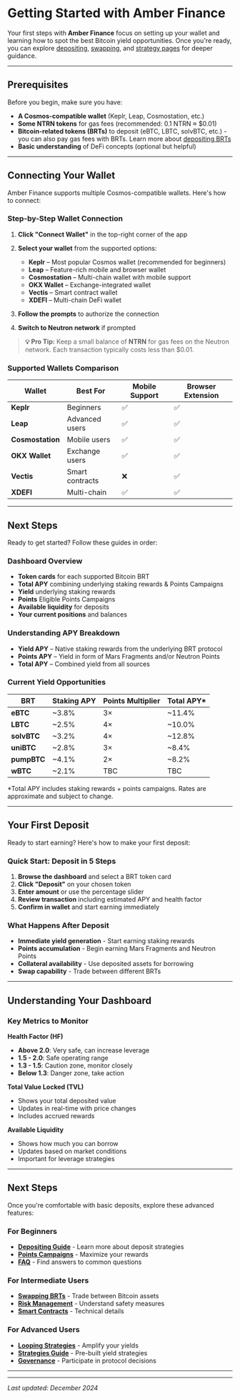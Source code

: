 # Getting Started with Amber Finance

Your first steps with **Amber Finance** focus on setting up your wallet and learning how to spot the best Bitcoin yield opportunities. Once you're ready, you can explore [depositing](/user-guide/depositing), [swapping](/user-guide/swaps), and [strategy pages](/user-guide/looping) for deeper guidance.

---

## Prerequisites

Before you begin, make sure you have:

- **A Cosmos-compatible wallet** (Keplr, Leap, Cosmostation, etc.)
- **Some NTRN tokens** for gas fees (recommended: 0.1 NTRN ≈ $0.01)
- **Bitcoin-related tokens (BRTs)** to deposit (eBTC, LBTC, solvBTC, etc.) - you can also pay gas fees with BRTs. Learn more about [depositing BRTs](/user-guide/depositing)
- **Basic understanding** of DeFi concepts (optional but helpful)

---

## Connecting Your Wallet

Amber Finance supports multiple Cosmos-compatible wallets. Here's how to connect:

### Step-by-Step Wallet Connection

1. **Click "Connect Wallet"** in the top-right corner of the app
2. **Select your wallet** from the supported options:

   * **Keplr** – Most popular Cosmos wallet (recommended for beginners)
   * **Leap** – Feature-rich mobile and browser wallet
   * **Cosmostation** – Multi-chain wallet with mobile support
   * **OKX Wallet** – Exchange-integrated wallet
   * **Vectis** – Smart contract wallet
   * **XDEFI** – Multi-chain DeFi wallet

3. **Follow the prompts** to authorize the connection
4. **Switch to Neutron network** if prompted

> **💡 Pro Tip:** Keep a small balance of **NTRN** for gas fees on the Neutron network. Each transaction typically costs less than $0.01.

### Supported Wallets Comparison

| Wallet | Best For | Mobile Support | Browser Extension |
|--------|----------|----------------|-------------------|
| **Keplr** | Beginners | ✅ | ✅ |
| **Leap** | Advanced users | ✅ | ✅ |
| **Cosmostation** | Mobile users | ✅ | ✅ |
| **OKX Wallet** | Exchange users | ✅ | ✅ |
| **Vectis** | Smart contracts | ❌ | ✅ |
| **XDEFI** | Multi-chain | ✅ | ✅ |

---

## Next Steps

Ready to get started? Follow these guides in order:

### Dashboard Overview

* **Token cards** for each supported Bitcoin BRT
* **Total APY** combining underlying staking rewards & Points Campaigns
* **Yield** underlying staking rewards
* **Points** Eligible Points Campaigns 
* **Available liquidity** for deposits
* **Your current positions** and balances

### Understanding APY Breakdown

* **Yield APY** – Native staking rewards from the underlying BRT protocol
* **Points APY** – Yield in form of Mars Fragments and/or Neutron Points
* **Total APY** – Combined yield from all sources

### Current Yield Opportunities

| BRT | Staking APY | Points Multiplier | Total APY* |
|-----|-------------|-------------------|------------|
| **eBTC** | ~3.8% | 3× | ~11.4% |
| **LBTC** | ~2.5% | 4× | ~10.0% |
| **solvBTC** | ~3.2% | 4× | ~12.8% |
| **uniBTC** | ~2.8% | 3× | ~8.4% |
| **pumpBTC** | ~4.1% | 2× | ~8.2% |
| **wBTC** | ~2.1% | TBC | TBC |

*Total APY includes staking rewards + points campaigns. Rates are approximate and subject to change.

---

## Your First Deposit

Ready to start earning? Here's how to make your first deposit:

### Quick Start: Deposit in 5 Steps

1. **Browse the dashboard** and select a BRT token card
2. **Click "Deposit"** on your chosen token
3. **Enter amount** or use the percentage slider
4. **Review transaction** including estimated APY and health factor
5. **Confirm in wallet** and start earning immediately

### What Happens After Deposit

- **Immediate yield generation** - Start earning staking rewards  
- **Points accumulation** - Begin earning Mars Fragments and Neutron Points  
- **Collateral availability** - Use deposited assets for borrowing  
- **Swap capability** - Trade between different BRTs  

---

## Understanding Your Dashboard

### Key Metrics to Monitor

**Health Factor (HF)**
- **Above 2.0**: Very safe, can increase leverage
- **1.5 - 2.0**: Safe operating range
- **1.3 - 1.5**: Caution zone, monitor closely
- **Below 1.3**: Danger zone, take action

**Total Value Locked (TVL)**
- Shows your total deposited value
- Updates in real-time with price changes
- Includes accrued rewards

**Available Liquidity**
- Shows how much you can borrow
- Updates based on market conditions
- Important for leverage strategies

---

## Next Steps

Once you're comfortable with basic deposits, explore these advanced features:

### For Beginners
- **[Depositing Guide](/user-guide/depositing)** - Learn more about deposit strategies
- **[Points Campaigns](/user-guide/points-campaigns)** - Maximize your rewards
- **[FAQ](/faq)** - Find answers to common questions

### For Intermediate Users
- **[Swapping BRTs](/user-guide/swaps)** - Trade between Bitcoin assets
- **[Risk Management](/risk_management)** - Understand safety measures
- **[Smart Contracts](/smart_contracts)** - Technical details

### For Advanced Users
- **[Looping Strategies](/user-guide/looping)** - Amplify your yields
- **[Strategies Guide](/strategies)** - Pre-built yield strategies
- **[Governance](/governance)** - Participate in protocol decisions

---



---

*Last updated: December 2024*
